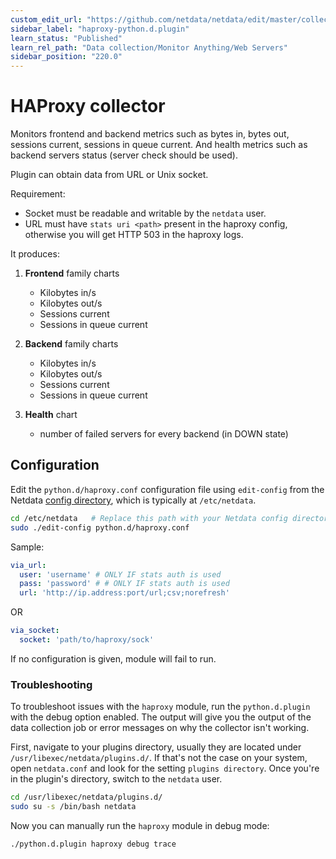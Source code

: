 ```yaml
---
custom_edit_url: "https://github.com/netdata/netdata/edit/master/collectors/python.d.plugin/haproxy/README.md"
sidebar_label: "haproxy-python.d.plugin"
learn_status: "Published"
learn_rel_path: "Data collection/Monitor Anything/Web Servers"
sidebar_position: "220.0"
---
```



# HAProxy collector

Monitors frontend and backend metrics such as bytes in, bytes out, sessions current, sessions in queue current.
And health metrics such as backend servers status (server check should be used).

Plugin can obtain data from URL or Unix socket.

Requirement:

- Socket must be readable and writable by the `netdata` user.
- URL must have `stats uri <path>` present in the haproxy config, otherwise you will get HTTP 503 in the haproxy logs.

It produces:

1. **Frontend** family charts

    - Kilobytes in/s
    - Kilobytes out/s
    - Sessions current
    - Sessions in queue current

2. **Backend** family charts

    - Kilobytes in/s
    - Kilobytes out/s
    - Sessions current
    - Sessions in queue current

3. **Health** chart

    - number of failed servers for every backend (in DOWN state)

## Configuration

Edit the `python.d/haproxy.conf` configuration file using `edit-config` from the Netdata [config
directory](/docs/getting-started/manage-and-configure/configuration), which is typically at `/etc/netdata`.

```bash
cd /etc/netdata   # Replace this path with your Netdata config directory, if different
sudo ./edit-config python.d/haproxy.conf
```

Sample:

```yaml
via_url:
  user: 'username' # ONLY IF stats auth is used
  pass: 'password' # # ONLY IF stats auth is used
  url: 'http://ip.address:port/url;csv;norefresh'
```

OR

```yaml
via_socket:
  socket: 'path/to/haproxy/sock'
```

If no configuration is given, module will fail to run.


### Troubleshooting

To troubleshoot issues with the `haproxy` module, run the `python.d.plugin` with the debug option enabled. The 
output will give you the output of the data collection job or error messages on why the collector isn't working.

First, navigate to your plugins directory, usually they are located under `/usr/libexec/netdata/plugins.d/`. If that's 
not the case on your system, open `netdata.conf` and look for the setting `plugins directory`. Once you're in the 
plugin's directory, switch to the `netdata` user.

```bash
cd /usr/libexec/netdata/plugins.d/
sudo su -s /bin/bash netdata
```

Now you can manually run the `haproxy` module in debug mode:

```bash
./python.d.plugin haproxy debug trace
```

